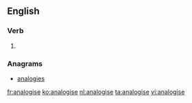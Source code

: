 ==English==

===Verb===
{{en-verb|analogis|ing}}

# {{alternative spelling of|analogize|lang=en}}

===Anagrams===
* [[analogies#English|analogies]]

[[fr:analogise]]
[[ko:analogise]]
[[nl:analogise]]
[[ta:analogise]]
[[vi:analogise]]